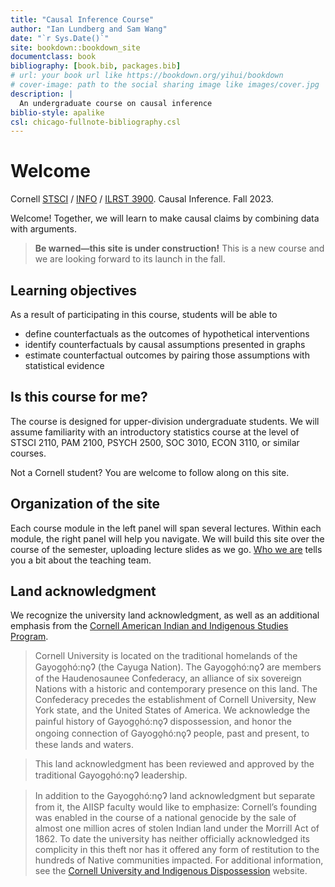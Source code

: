 ```yaml
--- 
title: "Causal Inference Course"
author: "Ian Lundberg and Sam Wang"
date: "`r Sys.Date()`"
site: bookdown::bookdown_site
documentclass: book
bibliography: [book.bib, packages.bib]
# url: your book url like https://bookdown.org/yihui/bookdown
# cover-image: path to the social sharing image like images/cover.jpg
description: |
  An undergraduate course on causal inference
biblio-style: apalike
csl: chicago-fullnote-bibliography.csl
---
```


# Welcome {-}

Cornell [STSCI](https://classes.cornell.edu/browse/roster/FA23/class/STSCI/3900) / [INFO](https://classes.cornell.edu/browse/roster/FA23/class/INFO3900) / [ILRST 3900](https://classes.cornell.edu/browse/roster/FA23/class/STSCI/3900). Causal Inference. Fall 2023.

Welcome! Together, we will learn to make causal claims by combining data with arguments.

> **Be warned---this site is under construction!** This is a new course and we are looking forward to its launch in the fall.

## Learning objectives {-}

As a result of participating in this course, students will be able to

* define counterfactuals as the outcomes of hypothetical interventions
* identify counterfactuals by causal assumptions presented in graphs
* estimate counterfactual outcomes by pairing those assumptions with statistical evidence

## Is this course for me? {-}

The course is designed for upper-division undergraduate students. We will assume familiarity with an introductory statistics course at the level of STSCI 2110, PAM 2100, PSYCH 2500, SOC 3010, ECON 3110, or similar courses.

Not a Cornell student? You are welcome to follow along on this site.

## Organization of the site {-}

Each course module in the left panel will span several lectures. Within each module, the right panel will help you navigate. We will build this site over the course of the semester, uploading lecture slides as we go. [Who we are](Who we are) tells you a bit about the teaching team.

## Land acknowledgment {-}

We recognize the university land acknowledgment, as well as an additional emphasis from the [Cornell American Indian and Indigenous Studies Program](https://cals.cornell.edu/american-indian-indigenous-studies).

> Cornell University is located on the traditional homelands of the Gayogo̱hó:nǫɁ (the Cayuga Nation). The Gayogo̱hó:nǫɁ are members of the Haudenosaunee Confederacy, an alliance of six sovereign Nations with a historic and contemporary presence on this land. The Confederacy precedes the establishment of Cornell University, New York state, and the United States of America. We acknowledge the painful history of Gayogo̱hó:nǫɁ dispossession, and honor the ongoing connection of Gayogo̱hó:nǫɁ people, past and present, to these lands and waters.

> This land acknowledgment has been reviewed and approved by the traditional Gayogo̱hó:nǫɁ leadership.

> In addition to the Gayogo̱hó:nǫɁ land acknowledgment but separate from it, the AIISP faculty would like to emphasize: Cornell's founding was enabled in the course of a national genocide by the sale of almost one million acres of stolen Indian land under the Morrill Act of 1862. To date the university has neither officially acknowledged its complicity in this theft nor has it offered any form of restitution to the hundreds of Native communities impacted. For additional information, see the [Cornell University and Indigenous Dispossession](https://blogs.cornell.edu/cornelluniversityindigenousdispossession/) website.